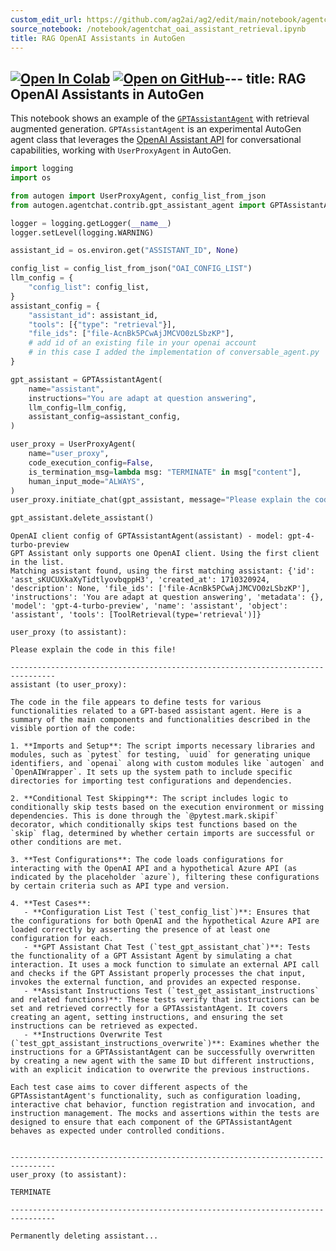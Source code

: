 ```yaml
---
custom_edit_url: https://github.com/ag2ai/ag2/edit/main/notebook/agentchat_oai_assistant_retrieval.ipynb
source_notebook: /notebook/agentchat_oai_assistant_retrieval.ipynb
title: RAG OpenAI Assistants in AutoGen
---
```


<a href="https://colab.research.google.com/github/ag2ai/ag2/blob/main/notebook/agentchat_oai_assistant_retrieval.ipynb" class="colab-badge" target="_blank"><img noZoom src="https://colab.research.google.com/assets/colab-badge.svg" alt="Open In Colab" /></a>
<a href="https://github.com/ag2ai/ag2/blob/main/notebook/agentchat_oai_assistant_retrieval.ipynb" class="github-badge" target="_blank"><img noZoom src="https://img.shields.io/badge/Open%20on%20GitHub-grey?logo=github" alt="Open on GitHub" /></a>---
title: RAG OpenAI Assistants in AutoGen
---




This notebook shows an example of the
[`GPTAssistantAgent`](https://github.com/ag2ai/ag2/blob/main/autogen/agentchat/contrib/gpt_assistant_agent.py)
with retrieval augmented generation. `GPTAssistantAgent` is an
experimental AutoGen agent class that leverages the [OpenAI Assistant
API](https://platform.openai.com/docs/assistants/overview) for
conversational capabilities, working with `UserProxyAgent` in AutoGen.

```python
import logging
import os

from autogen import UserProxyAgent, config_list_from_json
from autogen.agentchat.contrib.gpt_assistant_agent import GPTAssistantAgent

logger = logging.getLogger(__name__)
logger.setLevel(logging.WARNING)

assistant_id = os.environ.get("ASSISTANT_ID", None)

config_list = config_list_from_json("OAI_CONFIG_LIST")
llm_config = {
    "config_list": config_list,
}
assistant_config = {
    "assistant_id": assistant_id,
    "tools": [{"type": "retrieval"}],
    "file_ids": ["file-AcnBk5PCwAjJMCVO0zLSbzKP"],
    # add id of an existing file in your openai account
    # in this case I added the implementation of conversable_agent.py
}

gpt_assistant = GPTAssistantAgent(
    name="assistant",
    instructions="You are adapt at question answering",
    llm_config=llm_config,
    assistant_config=assistant_config,
)

user_proxy = UserProxyAgent(
    name="user_proxy",
    code_execution_config=False,
    is_termination_msg=lambda msg: "TERMINATE" in msg["content"],
    human_input_mode="ALWAYS",
)
user_proxy.initiate_chat(gpt_assistant, message="Please explain the code in this file!")

gpt_assistant.delete_assistant()
```

``` text
OpenAI client config of GPTAssistantAgent(assistant) - model: gpt-4-turbo-preview
GPT Assistant only supports one OpenAI client. Using the first client in the list.
Matching assistant found, using the first matching assistant: {'id': 'asst_sKUCUXkaXyTidtlyovbqppH3', 'created_at': 1710320924, 'description': None, 'file_ids': ['file-AcnBk5PCwAjJMCVO0zLSbzKP'], 'instructions': 'You are adapt at question answering', 'metadata': {}, 'model': 'gpt-4-turbo-preview', 'name': 'assistant', 'object': 'assistant', 'tools': [ToolRetrieval(type='retrieval')]}
```

``` text
user_proxy (to assistant):

Please explain the code in this file!

--------------------------------------------------------------------------------
assistant (to user_proxy):

The code in the file appears to define tests for various functionalities related to a GPT-based assistant agent. Here is a summary of the main components and functionalities described in the visible portion of the code:

1. **Imports and Setup**: The script imports necessary libraries and modules, such as `pytest` for testing, `uuid` for generating unique identifiers, and `openai` along with custom modules like `autogen` and `OpenAIWrapper`. It sets up the system path to include specific directories for importing test configurations and dependencies.

2. **Conditional Test Skipping**: The script includes logic to conditionally skip tests based on the execution environment or missing dependencies. This is done through the `@pytest.mark.skipif` decorator, which conditionally skips test functions based on the `skip` flag, determined by whether certain imports are successful or other conditions are met.

3. **Test Configurations**: The code loads configurations for interacting with the OpenAI API and a hypothetical Azure API (as indicated by the placeholder `azure`), filtering these configurations by certain criteria such as API type and version.

4. **Test Cases**:
   - **Configuration List Test (`test_config_list`)**: Ensures that the configurations for both OpenAI and the hypothetical Azure API are loaded correctly by asserting the presence of at least one configuration for each.
   - **GPT Assistant Chat Test (`test_gpt_assistant_chat`)**: Tests the functionality of a GPT Assistant Agent by simulating a chat interaction. It uses a mock function to simulate an external API call and checks if the GPT Assistant properly processes the chat input, invokes the external function, and provides an expected response.
   - **Assistant Instructions Test (`test_get_assistant_instructions` and related functions)**: These tests verify that instructions can be set and retrieved correctly for a GPTAssistantAgent. It covers creating an agent, setting instructions, and ensuring the set instructions can be retrieved as expected.
   - **Instructions Overwrite Test (`test_gpt_assistant_instructions_overwrite`)**: Examines whether the instructions for a GPTAssistantAgent can be successfully overwritten by creating a new agent with the same ID but different instructions, with an explicit indication to overwrite the previous instructions.

Each test case aims to cover different aspects of the GPTAssistantAgent's functionality, such as configuration loading, interactive chat behavior, function registration and invocation, and instruction management. The mocks and assertions within the tests are designed to ensure that each component of the GPTAssistantAgent behaves as expected under controlled conditions.


--------------------------------------------------------------------------------
user_proxy (to assistant):

TERMINATE

--------------------------------------------------------------------------------
```

``` text
Permanently deleting assistant...
```
